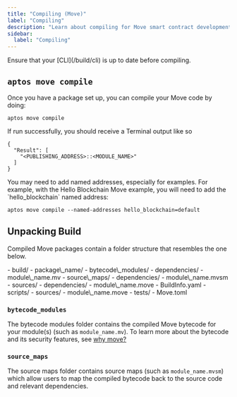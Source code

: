 ```yaml
---
title: "Compiling (Move)"
label: "Compiling"
description: "Learn about compiling for Move smart contract development on Aptos blockchain."
sidebar:
  label: "Compiling"
---
```



<Aside type="note">
  Ensure that your [CLI](/build/cli) is up to date before compiling.
</Aside>

## `aptos move compile`

Once you have a package set up, you can compile your Move code by doing:

```shellscript filename="Terminal"
aptos move compile
```

If run successfully, you should receive a Terminal output like so

```shellscript filename="Terminal"
{
  "Result": [
    "<PUBLISHING_ADDRESS>::<MODULE_NAME>"
  ]
}
```

<Aside type="note">
  You may need to add named addresses, especially for examples.  For example, with the Hello Blockchain Move example, you will need to add the `hello_blockchain` named address:

  ```shellscript filename="Terminal"
  aptos move compile --named-addresses hello_blockchain=default
  ```
</Aside>

## Unpacking Build

Compiled Move packages contain a folder structure that resembles the one below.

<FileTree>
  - build/
    - package\_name/
      - bytecode\_modules/
        - dependencies/
        - module\_name.mv
      - source\_maps/
        - dependencies/
        - module\_name.mvsm
      - sources/
        - dependencies/
        - module\_name.move
      - BuildInfo.yaml
  - scripts/
  - sources/
    - module\_name.move
  - tests/
  - Move.toml
</FileTree>

### `bytecode_modules`

The bytecode modules folder contains the compiled Move bytecode for your module(s) (such as `module_name.mv`).
To learn more about the bytecode and its security features, see [why move?](/build/smart-contracts/why-move)

### `source_maps`

The source maps folder contains source maps (such as `module_name.mvsm`) which allow
users to map the compiled bytecode back to the source code and relevant dependencies.

